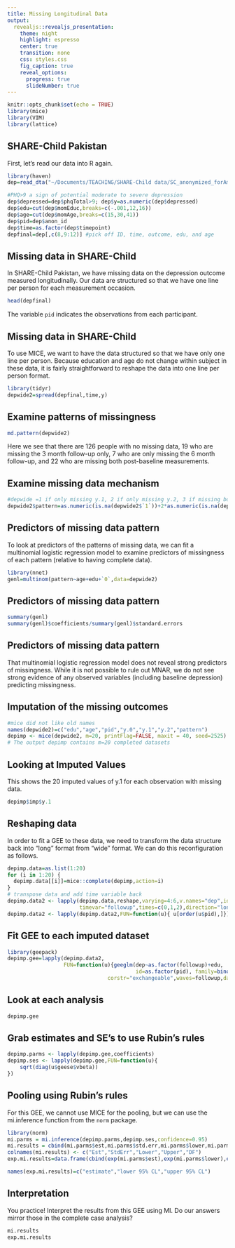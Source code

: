 ```yaml
---
title: Missing Longitudinal Data
output: 
  revealjs::revealjs_presentation:
    theme: night
    highlight: espresso
    center: true
    transition: none
    css: styles.css
    fig_caption: true
    reveal_options:
      progress: true
      slideNumber: true
---
```


```r
knitr::opts_chunk$set(echo = TRUE)
library(mice)
library(VIM)
library(lattice)
```
  
## SHARE-Child Pakistan

First, let's read our data into R again.

```r
library(haven)
dep=read_dta("~/Documents/TEACHING/SHARE-Child data/SC_anonymized_forAmy_20180314.dta")

#PHQ>9 a sign of potential moderate to severe depression
dep$depressed=dep$phqTotal>9; dep$y=as.numeric(dep$depressed)
dep$edu=cut(dep$momEduc,breaks=c(-.001,12,16))
dep$age=cut(dep$momAge,breaks=c(15,30,41))
dep$pid=dep$anon_id
dep$time=as.factor(dep$timepoint)
depfinal=dep[,c(8,9:12)] #pick off ID, time, outcome, edu, and age

```

## Missing data in SHARE-Child

In SHARE-Child Pakistan, we have missing data on the depression outcome measured longitudinally. Our data are structured so that we have one line per person for each measurement occasion.

```r
head(depfinal)
```

The variable `pid` indicates the observations from each participant.

## Missing data in SHARE-Child

To use MICE, we want to have the data structured so that we have only one line per person. Because education and age do not change within subject in these data, it is fairly straightforward to reshape the data into one line per person format.

```r
library(tidyr)
depwide2=spread(depfinal,time,y)
```

## Examine patterns of missingness

```r
md.pattern(depwide2)
```

Here we see that there are 126 people with no missing data, 19 who are missing the 3 month follow-up only, 7 who are only missing the 6 month follow-up, and 22 who are missing both post-baseline measurements.

## Examine missing data mechanism

```r
#depwide =1 if only missing y.1, 2 if only missing y.2, 3 if missing both
depwide2$pattern=as.numeric(is.na(depwide2$`1`))+2*as.numeric(is.na(depwide2$`2`))
```

## Predictors of missing data pattern

To look at predictors of the patterns of missing data, we can fit a multinomial logistic regression model to examine predictors of missingness of each pattern (relative to having complete data).

```r
library(nnet)
genl=multinom(pattern~age+edu+`0`,data=depwide2)

```

## Predictors of missing data pattern

```r
summary(genl)
summary(genl)$coefficients/summary(genl)$standard.errors
```

## Predictors of missing data pattern

That multinomial logistic regression model does not reveal strong predictors of missingness. While it is not possible to rule out MNAR, we do not see strong evidence of any observed variables (including baseline depression) predicting missingness.

## Imputation of the missing outcomes

```r
#mice did not like old names
names(depwide2)=c("edu","age","pid","y.0","y.1","y.2","pattern")
depimp <- mice(depwide2, m=20, printFlag=FALSE, maxit = 40, seed=2525) 
# The output depimp contains m=20 completed datasets 

```

## Looking at Imputed Values

This shows the 20 imputed values of y.1 for each observation with missing data.

```r
depimp$imp$y.1
```




## Reshaping data

In order to fit a GEE to these data, we need to transform the data structure back into "long" format from "wide" format. We can do this reconfiguration as follows.

```r
depimp.data=as.list(1:20)
for (i in 1:20) {
  depimp.data[[i]]=mice::complete(depimp,action=i)
}
# transpose data and add time variable back
depimp.data2 <- lapply(depimp.data,reshape,varying=4:6,v.names="dep",idvar="pid", 
                       timevar="followup",times=c(0,1,2),direction="long")
depimp.data2 <- lapply(depimp.data2,FUN=function(u){ u[order(u$pid),]})

```

## Fit GEE to each imputed dataset

```r
library(geepack)
depimp.gee=lapply(depimp.data2,
                  FUN=function(u){geeglm(dep~as.factor(followup)+edu,
                                         id=as.factor(pid), family=binomial(),
                                corstr="exchangeable",waves=followup,data=u)})

```

## Look at each analysis
```r
depimp.gee
```

## Grab estimates and SE's to use Rubin's rules

```r
depimp.parms <- lapply(depimp.gee,coefficients)
depimp.ses <- lapply(depimp.gee,FUN=function(u){
    sqrt(diag(u$geese$vbeta))
})
```

## Pooling using Rubin's rules

For this GEE, we cannot use MICE for the pooling, but we can use the mi.inference function from the `norm` package.

```r
library(norm)
mi.parms = mi.inference(depimp.parms,depimp.ses,confidence=0.95)
mi.results = cbind(mi.parms$est,mi.parms$std.err,mi.parms$lower,mi.parms$upper, mi.parms$df)
colnames(mi.results) <- c("Est","StdErr","Lower","Upper","DF")
exp.mi.results=data.frame(cbind(exp(mi.parms$est),exp(mi.parms$lower),exp(mi.parms$upper)))

names(exp.mi.results)=c("estimate","lower 95% CL","upper 95% CL")
```

## Interpretation

You practice! Interpret the results from this GEE using MI. Do our answers mirror those in the complete case analysis?

```r
mi.results
exp.mi.results
```
